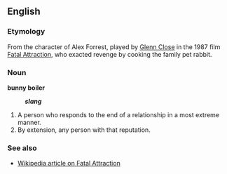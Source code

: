 ==English==
===Etymology===
From the character of Alex Forrest, played by [[w:Glenn Close|Glenn Close]] in the 1987 film [[w:Fatal Attraction|Fatal Attraction]], who exacted revenge by cooking the family pet rabbit.

===Noun===
'''bunny boiler'''
:'''''slang'''''

# A person who responds to the end of a relationship in a most extreme manner.
# By extension, any person with that reputation.

===See also===
*[[w:Fatal Attraction|Wikipedia article on Fatal Attraction]]